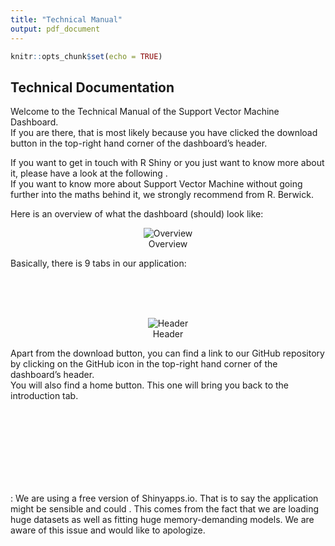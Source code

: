 ```yaml
---
title: "Technical Manual"
output: pdf_document
---
```


```r
knitr::opts_chunk$set(echo = TRUE)
```

## Technical Documentation

Welcome to the Technical Manual of the Support Vector Machine Dashboard.  
If you are there, that is most likely because you have clicked the download button in the top-right hand corner of the dashboard's header.  

If you want to get in touch with R Shiny or you just want to know more about it, please have a look at the following \href{https://shiny.rstudio.com/}{link}.  
If you want to know more about Support Vector Machine without going further into the maths behind it, we strongly recommend \href{http://web.mit.edu/6.034/wwwbob/svm-notes-long-08.pdf}{An Idiot’s guide to Support Vector Machines (SVMs)} from R. Berwick\footnote{Professor, Computational Linguistics, MIT.}.
\newline  

Here is an overview of what the dashboard (should) look like:

<center>
![Overview](Technical_Manual.PNG)
</center>


Basically, there is 9 tabs in our application:
\begin{enumerate}
\item \textbf{"A little Introduction"} : Here you can find information about the authors as well as where to find the datasets in case you want to try it.
\item \textbf{"How to SVM 101"} : Here is a little introduction about Support Vector Machine, explaining briefly what is a SVM, the different types of SVM, the different types of kernel, what is the "kernel trick" as well as the different kernels that exists.
\item \textbf{"Our Analysis"} : Here is what we have done on our side. We explained the basics (recall, precision, confusion matrix, ROC and so on).  We tried to fit the best models for each algorithms that we implemented, showing the results and briefly conclude with a model comparison. We also discuss the limits of doing Random Under Sampling on our datasets by doing a comparison with algorithms that are being trained on the whole training set.
\item \textbf{"Data Explanatory"} : Here you can play around with the data. The first box is meant to show a few observations with all the variables so you can have a look at what the variables looks like. Then on the other boxes, you can have some simple and basics informations about a variable. At the end, you get the correlation matrix between all the variables.
\item \textbf{"SVM"} : Here is the first tab where you can fit a model to our training set. For instance, you can fit a SVM model by choosing all the parameters and hyperparameters that are explained in the "How to SVM 101" tab.
\item \textbf{"XGBoost"} : Here you can fit a XGBoost model. If you want more details about XGBoost please follow this \href{https://xgboost.readthedocs.io/en/latest/tutorials/model.html}{link}. It is worth mentionning that XGBoost is widely used and is a really popular tool among Kaggle competitors and Data Scientists in industry. More details about the parameters/hyperparameters can be found \href{https://cran.r-project.org/web/packages/xgboost/xgboost.pdf}{here}.
\item \textbf{"K-Nearest-Neighbors"} : Here you can fit a KNN model. If you want more details about what KNN is, please have a look at this \href{https://en.wikipedia.org/wiki/K-nearest_neighbors_algorithm}{link}.
\item \textbf{"Logistic Regression"} : Here you can fit a Logistic Regression. Feel free to choose the variables you want the logit to take consideration of. Please be aware that you basically need to \textbf{always} have the target variable (Class) selected. More information about the Logistic Regression \href{https://en.wikipedia.org/wiki/Logistic_regression}{here}.
\item \textbf{"Model Comparison"} : Here you have the summary of all the ROCs and PROCs of the models you have trained. Please be aware that in order this tab to work, you need to have trained all 4 type of models (SVM, XGBoost, KNN and Logistic Regression).
\end{enumerate}  

&nbsp;  
&nbsp;  
&nbsp;  

<center>
![Header](header.PNG)
</center>

Apart from the download button, you can find a link to our GitHub repository by clicking on the GitHub icon in the top-right hand corner of the dashboard's header.  
You will also find a home button. This one will bring you back to the introduction tab.
\newline

&nbsp;  
&nbsp;  
&nbsp; 
&nbsp;  
&nbsp;  
&nbsp; 
&nbsp;  
&nbsp;  
&nbsp; 
 
 
\textbf{NOTA BENE} : We are using a free version of Shinyapps.io. That is to say the application might be sensible and could \textbf{crash}. This comes from the fact that we are
loading huge datasets as well as fitting huge memory-demanding models. We are aware of this issue and would like to apologize.